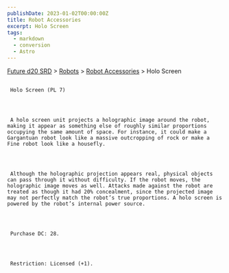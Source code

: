 ```yaml
---
publishDate: 2023-01-02T00:00:00Z
title: Robot Accessories
excerpt: Holo Screen
tags:
  - markdown
  - conversion
  - Astro
---
```







[Future d20 SRD](/#futureD20)
     > [Robots](future-d20-srd-robots-index)
     > [Robot Accessories](future-d20-srd-robots-robot-accessories-index)
     > Holo Screen
    





## 
     Holo Screen (PL 7)
    



     A holo screen unit projects a holographic image around the robot, making it appear as something else of roughly similar proportions occupying the same amount of space. For instance, it could make a Gargantuan robot look like a massive outcropping of rock or make a Fine robot look like a housefly.
    



     Although the holographic projection appears real, physical objects can pass through it without difficulty. If the robot moves, the holographic image moves as well. Attacks made against the robot are treated as though it had 20% concealment, since the projected image may not perfectly match the robot’s true proportions. A holo screen is powered by the robot’s internal power source.
    



     Purchase DC: 28.
    



     Restriction: Licensed (+1).
    




